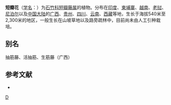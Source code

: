 {{Speciesbox
| taxon = Brachystemma calycinum
| binomial_authority = D. Don
}}

'''短瓣花'''（[[学名|学名]]：{{lang|la|''Brachystemma calycinum''}}）为[[石竹科|石竹科]][[短瓣藤属|短瓣藤属]]的植物。分布在[[印度|印度]]、[[柬埔寨|柬埔寨]]、[[越南|越南]]、[[老挝|老挝]]、[[尼泊尔|尼泊尔]]以及[[中国大陆|中国大陆]]的[[广西|广西]]、[[贵州|贵州]]、[[四川|四川]]、[[云南|云南]]、[[西藏|西藏]]等地，生长于海拔540米至2,300米的地区，一般生长在山坡草地以及路旁疏林中，目前尚未由人工引种栽培。

== 别名 ==
抽筋藤、活抽筋、生筋藤（广西）

== 参考文献 ==
<div class="references-small">
* {{cite web| url =http://www.bioinfo.cn/db05/KmzwSpecies.php?action=view&id=3687| title =短瓣花| work =《中国高等植物数据库全库》| publisher =中国科学院微生物研究所| author =昆明植物研究所| accessdate =2009-02-25| deadurl =yes| archiveurl =https://web.archive.org/web/20160305042628/http://www.bioinfo.cn/db05/KmzwSpecies.php?action=view&id=3687| archivedate =2016-03-05}}
</div>

{{植物小作品}}
{{Taxonbar}}
[[Category:短瓣藤属|D]]